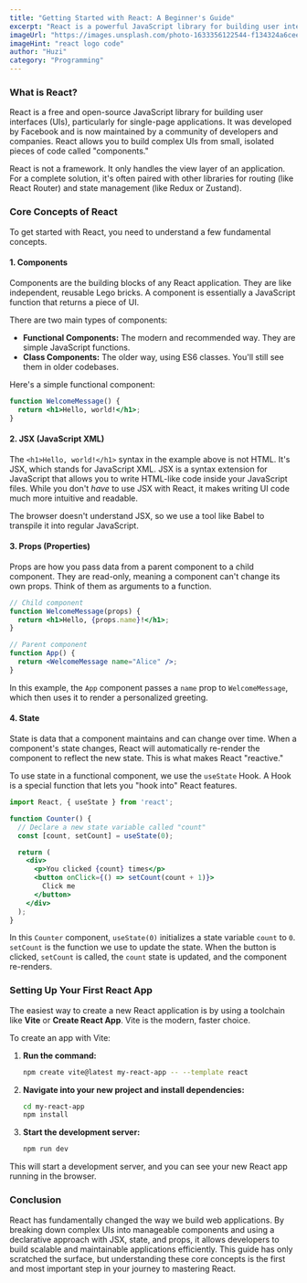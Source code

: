 ```yaml
---
title: "Getting Started with React: A Beginner's Guide"
excerpt: "React is a powerful JavaScript library for building user interfaces. This guide will introduce you to the core concepts of React, including components, JSX, props, and state, to get you started on your journey."
imageUrl: "https://images.unsplash.com/photo-1633356122544-f134324a6cee?q=80&w=2070&auto=format&fit=crop"
imageHint: "react logo code"
author: "Huzi"
category: "Programming"
---
```


### What is React?

React is a free and open-source JavaScript library for building user interfaces (UIs), particularly for single-page applications. It was developed by Facebook and is now maintained by a community of developers and companies. React allows you to build complex UIs from small, isolated pieces of code called "components."

React is not a framework. It only handles the view layer of an application. For a complete solution, it's often paired with other libraries for routing (like React Router) and state management (like Redux or Zustand).

### Core Concepts of React

To get started with React, you need to understand a few fundamental concepts.

#### 1. Components

Components are the building blocks of any React application. They are like independent, reusable Lego bricks. A component is essentially a JavaScript function that returns a piece of UI.

There are two main types of components:
-   **Functional Components:** The modern and recommended way. They are simple JavaScript functions.
-   **Class Components:** The older way, using ES6 classes. You'll still see them in older codebases.

Here's a simple functional component:
```jsx
function WelcomeMessage() {
  return <h1>Hello, world!</h1>;
}
```

#### 2. JSX (JavaScript XML)

The `<h1>Hello, world!</h1>` syntax in the example above is not HTML. It's JSX, which stands for JavaScript XML. JSX is a syntax extension for JavaScript that allows you to write HTML-like code inside your JavaScript files. While you don't *have* to use JSX with React, it makes writing UI code much more intuitive and readable.

The browser doesn't understand JSX, so we use a tool like Babel to transpile it into regular JavaScript.

#### 3. Props (Properties)

Props are how you pass data from a parent component to a child component. They are read-only, meaning a component can't change its own props. Think of them as arguments to a function.

```jsx
// Child component
function WelcomeMessage(props) {
  return <h1>Hello, {props.name}!</h1>;
}

// Parent component
function App() {
  return <WelcomeMessage name="Alice" />;
}
```
In this example, the `App` component passes a `name` prop to `WelcomeMessage`, which then uses it to render a personalized greeting.

#### 4. State

State is data that a component maintains and can change over time. When a component's state changes, React will automatically re-render the component to reflect the new state. This is what makes React "reactive."

To use state in a functional component, we use the `useState` Hook. A Hook is a special function that lets you "hook into" React features.

```jsx
import React, { useState } from 'react';

function Counter() {
  // Declare a new state variable called "count"
  const [count, setCount] = useState(0);

  return (
    <div>
      <p>You clicked {count} times</p>
      <button onClick={() => setCount(count + 1)}>
        Click me
      </button>
    </div>
  );
}
```
In this `Counter` component, `useState(0)` initializes a state variable `count` to `0`. `setCount` is the function we use to update the state. When the button is clicked, `setCount` is called, the `count` state is updated, and the component re-renders.

### Setting Up Your First React App

The easiest way to create a new React application is by using a toolchain like **Vite** or **Create React App**. Vite is the modern, faster choice.

To create an app with Vite:
1.  **Run the command:**
    ```bash
    npm create vite@latest my-react-app -- --template react
    ```
2.  **Navigate into your new project and install dependencies:**
    ```bash
    cd my-react-app
    npm install
    ```
3.  **Start the development server:**
    ```bash
    npm run dev
    ```
This will start a development server, and you can see your new React app running in the browser.

### Conclusion

React has fundamentally changed the way we build web applications. By breaking down complex UIs into manageable components and using a declarative approach with JSX, state, and props, it allows developers to build scalable and maintainable applications efficiently. This guide has only scratched the surface, but understanding these core concepts is the first and most important step in your journey to mastering React.
